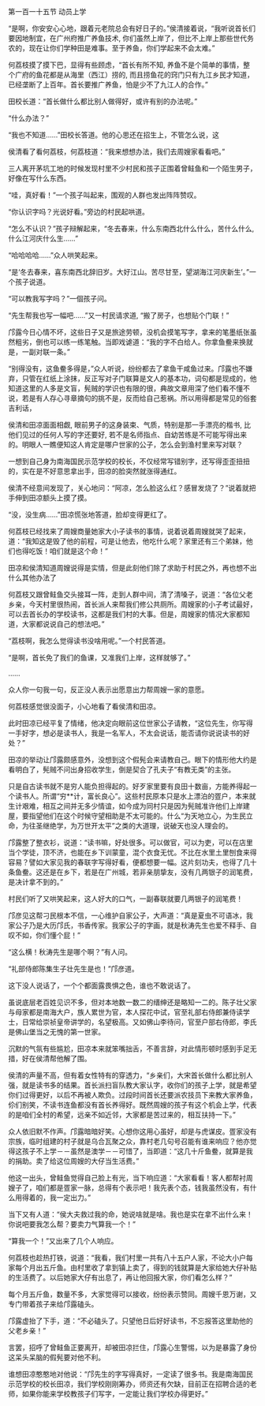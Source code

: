 

第一百一十五节 动员上学

“是啊，你安安心心地，跟着元老院总会有好日子的。”侯清接着说，“我听说首长们要因地制宜，在广州府推广养鱼技术, 你们虽然上岸了，但比不上岸上那些世代务农的，现在让你们学种田是难事。至于养鱼，你们学起来不会太难。”

何荔枝摸了摸下巴，显得有些顾虑，“首长有所不知, 养鱼不是个简单的事情，整个广府的鱼花都是从海里（西江）捞的, 而且捞鱼花的窍门只有九江乡民才知道，已经垄断了上百年。首长要推广养鱼，怕是少不了九江人的合作。”

田校长道：“首长做什么都比别人做得好，或许有别的办法呢。”

“什么办法？”

“我也不知道……”田校长答道。他的心思还在招生上，不管怎么说，这

侯清看了看何荔枝，何荔枝道：“我来想想办法，我们去周嫂家看看吧。”

三人离开茅坑工地的时候发现村里不少村民和孩子正围着曾鲑鱼和一个陌生男子，好像在写什么东西。

“哇，真好看！”一个孩子叫起来，围观的人群也发出阵阵赞叹。

“你认识字吗？光说好看。”旁边的村民起哄道。

“怎么不认识？”孩子辩解起来，“冬去春来，什么东南西北什么什么，苦什么什么, 什么江河庆什么生……”

“哈哈哈哈……”众人哄笑起来。

“是‘冬去春来，喜东南西北辞旧岁。大好江山。苦尽甘至，望湖海江河庆新生’。”一个孩子说道。

“可以教我写字吗？”一個孩子问。

“先生帮我也写一幅吧……”又一村民请求道, “搬了房子，也想贴个门联！”

邝露今日心情不坏，这些日子又是旅途劳顿，没机会摸笔写字，拿来的笔墨纸张虽然粗劣，倒也可以练一练笔触。当即戏谑道：“我的字不白给人。你拿鱼鲞来换就是，一副对联一条。”

“别得没有，这鱼鲞多得是，”众人听说，纷纷都去了拿鱼干咸鱼过来。邝露也不嫌弃，只管在红纸上涂抹，反正写对子门联算是文人的基本功，词句都是现成的，他知道这里的人多是文盲，髡贼的学识也有限的很，典故文章用深了他们看不懂不说，若是有人存心寻章摘句的挑不是，反而给自己惹祸。所以用得都是常见的俗套吉利话，

侯清和田凉面面相觑, 眼前男子的这身装束、气质，特别是那一手漂亮的楷书, 比他们见过的任何人写的字还要好, 若不是名师指点、自幼苦练是不可能写得出来的。明眼人一瞧便知这人肯定是哪户世家的公子，怎么会到渔村里来写对联？

一想到自己身为南海国民示范学校的校长，不仅经常写错别字，还写得歪歪扭扭的，实在是不好意思拿出手，田凉的脸突然就涨得通红。

侯清不经意间发现了，关心地问：“阿凉，怎么脸这么红？感冒发烧了？”说着就把手伸到田凉额头上摸了摸。

“没，没生病……”田凉慌张地答道，脸却变得更红了。

何荔枝已经找来了周嫂商量她家大小子读书的事情，说着说着周嫂就哭了起来，道：“我知这是毁了他的前程，可是让他去，他吃什么呢？家里还有三个弟妹，他们也得吃饭！咱们就是这个命！”

田凉和侯清知道周嫂说得是实情，但是此刻他们除了求助于村民之外，再也想不出什么其他办法了

何荔枝又跟曾鲑鱼交头接耳一阵，走到人群中间，清了清嗓子，说道：“各位父老乡亲，今天村里很热闹，首长派人来帮我们修公共厕所。周嫂家的小子考试最好，可以去首长办的学校读书，这都是我们村的大事。但是，周嫂家的情况大家都知道，大家都说说自己的想法吧。”

“荔枝啊，我怎么觉得读书没啥用呢。”一个村民答道。

“是啊，首长免了我们的鱼课，又准我们上岸，这样就够了。”

……

众人你一句我一句，反正没人表示出愿意出力帮周嫂一家的意愿。

何荔枝感觉很没面子，小心地看了看侯清和田凉。

此时田凉已经平复了情绪，他决定向眼前这位世家公子请教，“这位先生，你写得一手好字，想必是读书人，我是一名军人，不太会说话，能否请你说说读书的好处？”

田凉的举动让邝露颇感意外，没想到这个假髡会来请教自己。眼下的情形他大约是看明白了，髡贼不问出身招收学生，倒是契合了孔夫子“有教无类”的主张。

只是自古读书就不是穷人能负担得起的。好歹家里要有良田十数亩，方能养得起一个读书人。所谓“穷**计，富长良心”。这些村民原本只是水上漂泊的疍户，本来就生计艰难，相互之间并无多少情谊，如今成为同村只是因为髡贼准许他们上岸建屋，要指望他们在这个时候守望相助是不太可能的。什么“为天地立心，为生民立命，为往圣继绝学，为万世开太平”之类的大道理，说破天也没人理会的。

邝露整了整衣衫，说道：“读书嘛，好处很多。可以做官，可以为吏，可以在店里当个学徒，顶不济，也能在乡下训蒙童，混个衣食无忧。不比在水里土里刨食来得容易？譬如大家见我的春联字写得好看，便都想要一幅。这片刻功夫，也得了几十条鱼鲞。这还是在乡下，若是在广州城，若非亲朋挚友，没有几两银子的润笔费，是决计拿不到的。”

村民们听了又哄笑起来，这人好大的口气，一副春联就要几两银子的润笔费！

邝彦见这帮刁民根本不信，一心维护自家公子，大声道：“真是夏虫不可语冰，我家公子乃是大历邝氏，书香传家。我家公子的字画，就是秋涛先生也爱不释手、自叹不如，你们懂个屁！”

“这么横！秋涛先生是哪个啊？”有人问。

“礼部侍郎陈集生子壮先生是也！”邝彦道。

这下没人说话了，一个个都面露畏惧之色，谁也不敢说话了。

虽说底层老百姓见识不多，但对本地数一数二的缙绅还是略知一二的。陈子壮父家与母家都是南海大户，族人累世为官，本人探花中试，官至礼部右侍郎兼侍读学士，日常给崇祯皇帝讲学的，名望极高。又如佛山李待问，官至户部右侍郎，李氏是佛山堡当之无愧的第一世家。

沉默的气氛有些尴尬，田凉本来就笨嘴拙舌，不善言辞，对此情形顿时感到手足无措，好在侯清帮他解了围。

侯清的声量不高，但有着女性特有的穿透力，“乡亲们，大宋首长做什么都比别人强，就是读书多的结果。首长派扫盲队教大家认字，收你们的孩子上学，就是希望你们过得更好，以后不再被人欺负。过段时间首长还要派农技员下来教大家养鱼，伱们别笑，不读书连鱼都没有首长养得好。既然周嫂的孩子有这个机会上学，代表的是咱们全村的希望，远亲不如近邻，大家都是苦过来的，相互扶持一下。”

众人依旧默不作声。邝露暗暗好笑。心想你这用心虽好，却是与虎谋皮。疍家没有宗族，临时组建的村子就是乌合瓦聚之众，靠村老几句号召能有谁来响应？他亦觉得这孩子不上学－－虽然是澳学－－可惜了，当即道：“这几十斤鱼鲞，就算是我的捐助。卖了给这位周嫂的大仔当生活费。”

他这一出头，曾鲑鱼觉得自己脸上有光，当下响应道：“大家看看！客人都帮衬周嫂子了，咱们都是疍家一脉，总得有个表示吧！我先表个态，钱我虽然没有，有什么用得着的，我一定出力。”

当下又有人道：“侯大夫救过我的命，她说啥就是啥。我也是实在拿不出什么来！你说吧要我怎么帮？要卖力气算我一个！”

“算我一个！”又出来了几个人响应。

何荔枝也趁热打铁，说道：“我看，我们村里一共有八十五户人家，不论大小户每家每个月出五斤鱼。由村里收了拿到镇上卖了，得到的钱就算是大家给她大仔补贴的生活费了。以后她家大仔有出息了，再让他回报大家，你们看怎么样？”

每个月五斤鱼，数量不多，大家觉得可以接收，纷纷表示赞同。周嫂千恩万谢，又专门带着孩子来给邝露磕头。

邝露虚抬了下手，道：“不必磕头了。只望他日后好好读书，不忘报答这里助他的父老乡亲！”

言罢，招呼了曾鲑鱼正要离开，却被田凉拦住，邝露心生警惕，以为是暴露了身份这呆头呆脑的假髡要对他不利。

谁想田凉憨憨地对他说：“邝先生的字写得真好，一定读了很多书。我是南海国民示范学校的校长田凉，我们学校刚刚筹办，师资还有欠缺，目前正在招聘合适的老师，如果你能来学校教孩子们写字，一定能让我们学校办得更好。”

